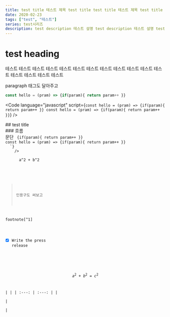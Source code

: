```yaml
---
title: test title 테스트 제목 test title test title 테스트 제목 test title 테스트 제목
date: 2020-02-23
tags: ["test", "테스트"]
series: test시리즈
description: test description 테스트 설명 test description 테스트 설명 test description 테스트 설명
---
```





# test heading
테스트 테스트 테스트 테스트 테스트 테스트 테스트 테스트 테스트 테스트 테스트 테스트 테스트 테스트 테스트 테스트
<p>paragraph 태그도 달아주고</p>

```js
const hello = (pram) => {if(param){ return param++ }}
```

<Youtube src="https://www.youtube.com/watch?v=Ta6ERXcsBYE" size="half" ratio="50" />

<Code
  language="javascript"
  script={`
const hello = (pram) => {if(param){ return param++ }}
const hello = (pram) => {if(param){ return param++ }}
  `}
/>

<Columns>
  <Column>
    <Youtube src="https://www.youtube.com/watch?v=Ta6ERXcsBYE" size="half" ratio="50" />
  </Column>
  <Column>
    ## test title<div/>
    ### 흐름<div/>
    문단
    <Code 
  language="javascript"
  script={`
const hello = (pram) => {if(param){ return param++ }}
const hello = (pram) => {if(param){ return param++ }}
  `}
    />
    <BlockMath>
      a^2 + b^2
    </BlockMath>
  </Column>
</Columns>

> 인용구도 써보고

footnote[^1]

- [x] Write the press release

<Gist  url='https://gist.github.com/GeorgeGkas/5f55a83909a3f5b766934ffe802d30df#file-start-js' />


$$
a^2 + b^2 = c^2
$$

|    |
| :---:        |    :---:   |
| <Gist  url='https://gist.github.com/GeorgeGkas/5f55a83909a3f5b766934ffe802d30df#file-start-js' />      | <Youtube src="https://www.youtube.com/watch?v=Ta6ERXcsBYE" size="half" ratio="100" /> |
